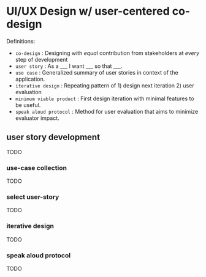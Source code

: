 # UI/UX Design w/ user-centered co-design

Definitions:

* `co-design` : Designing with *equal* contribution from stakeholders at *every* step of development
* `user story` : As a ___ I want ___ so that ___.
* `use case` : Generalized summary of user stories in context of the application.
* `iterative design` : Repeating pattern of 1) design next iteration 2) user evaluation 
* `minimum viable product` : First design iteration with minimal features to be useful.
* `speak aloud protocol` : Method for user evaluation that aims to minimize evaluator impact.

## user story development
TODO

### use-case collection
TODO

### select user-story 
TODO

### iterative design
TODO

### speak aloud protocol
TODO
